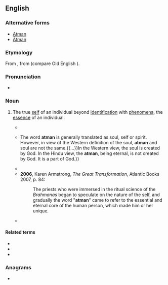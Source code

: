 {{also|Atmán}}
==English==
{{wikipedia}}

===Alternative forms===
* [[Atman]]
* [[Ātman]]

===Etymology===
From {{etyl|sa|en}} {{m|sa|आत्मन्||soul; self; essence|tr=ātmán|sc=Deva}}, from {{etyl|ine-pro|en}} (compare Old English {{m|ang|ǣþm||breath}}).

===Pronunciation===
* {{a|UK}} {{IPA|/ˈɑːtman/|lang=en}}

===Noun===
{{en-noun}}

# {{lb|en|Hinduism|Buddhism|Jainism|Vedanta}} The true [[self]] of an individual beyond [[identification]] with [[phenomena]], the [[essence]] of an individual.
#* {{quote-text|year=1994|author=John Hick|title=Death and Eternal Life|page=450|url=http://books.google.com.au/books?id=y82VKVtQyF0C&pg=PA450&dq=%22atman%22%7C%22atmans%22&hl=en&sa=X&ei=WRKsU7_zKsWdkwXauIHoBA&redir_esc=y#v=onepage&q=%22atman%22%7C%22atmans%22&f=false|passage=However, we have been led beyond this to a threefold analysis which in its western version is body-soul-spirit and in its eastern version body-mind-'''atman'''.}}
#* {{quote-text|year=2005|author=Bansi Pandit|title=Explore Hinduism|page=63|url=http://books.google.com.au/books?id=PT5h4IjBMk0C&pg=PA63&dq=%22atman%22%7C%22atmans%22&hl=en&sa=X&ei=WRKsU7_zKsWdkwXauIHoBA&redir_esc=y#v=onepage&q=%22atman%22%7C%22atmans%22&f=false|passage='''Atman''' is the manifestation of ''brahman'' in the human body. The central theme of the Upanishads is that in the liberated state the '''atman''' is identical with ''brahman''.{{...}}The word '''atman''' is generally translated as soul, self or spirit. However, in view of the Western definition of the soul, '''atman''' and soul are not the same.{{...}}In the Western view, the soul is created by God. In the Hindu view, the '''atman''', being eternal, is not created by God. It is a part of God.}}
#* {{quote-text|year=2006|author=Donald Goergen|title=Fire of Love: Encountering the Holy Spirit|page=151|url=http://books.google.com.au/books?id=1KU4rpZdhrsC&pg=PA151&dq=%22atman%22%7C%22atmans%22&hl=en&sa=X&ei=WRKsU7_zKsWdkwXauIHoBA&redir_esc=y#v=onepage&q=%22atman%22%7C%22atmans%22&f=false|passage=The human being in Hindu thought comprises '''Atman''' (or ''Punisha'') and ''Maya'' (or ''Prakriti''). The Hindu doctrine of '''Atman''' concerns one's deepest identity.}}
#* '''2006''', Karen Armstrong, ''The Great Transformation'', Atlantic Books 2007, p. 84:
#*: The priests who were immersed in the ritual science of the ''Brahmanas'' began to speculate on the nature of the self, and gradually the word "'''atman'''" came to refer to the essential and eternal core of the human person, which made him or her unique.
#* {{quote-text|year=2011|author=Owen Flanagan|title=The Bodhisattva's Brain: Buddhism Naturalized|page=124|url=http://books.google.com.au/books?id=2wkkvC13wRIC&pg=PA124&dq=%22atman%22%7C%22atmans%22&hl=en&sa=X&ei=WRKsU7_zKsWdkwXauIHoBA&redir_esc=y#v=onepage&q=%22atman%22%7C%22atmans%22&f=false|passage=The Brahmanic tradition that Buddhism is both connected to and a reaction against was, according to almost every scholar, over the top as regards '''atman'''. So, not only were individuals possessed of an immutable, indestructible '''atman'''. Some, perhaps many Brahmins were asserting that they were ATMAN.}}

====Related terms====
* {{l|en|anatman|anātman}}
* {{l|en|anatta|anattā}}
* {{l|en|Sutratman}}

===Anagrams===
* {{anagrams|en|MANTA|manat|manta}}